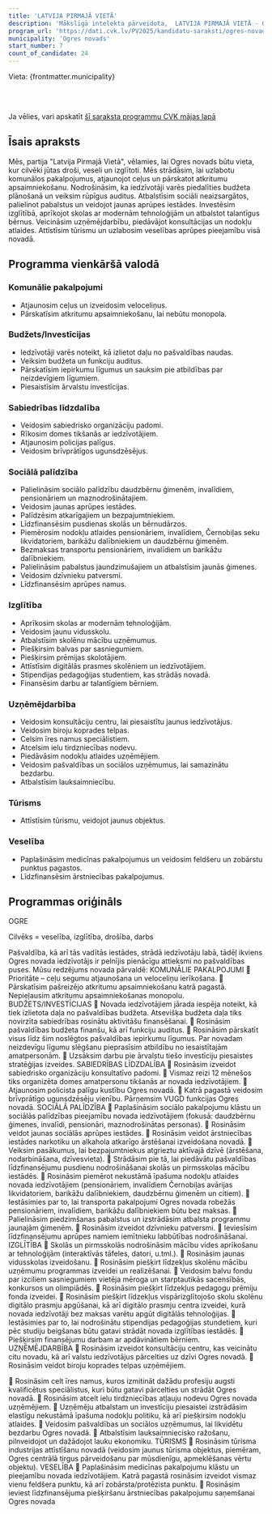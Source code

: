```yaml
---
title: 'LATVIJA PIRMAJĀ VIETĀ'
description: 'Mākslīgā intelekta pārveidota,  LATVIJA PIRMAJĀ VIETĀ - Ogres novads programma vienkāršā valodā'
program_url: 'https://dati.cvk.lv/PV2025/kandidatu-saraksti/ogres-novads/latvija-pirmaja-vieta'
municipality: 'Ogres novads'
start_number: 7
count_of_candidate: 24
---
```



Vieta: {frontmatter.municipality}<br/>

<Badge text="Ceļu atjaunošana" variant="note" size="small" /> <Badge text="Atkritumu apsaimniekošana" variant="note" size="small" /> <Badge text="Sociālā palīdzība" variant="note" size="small" /> <Badge text="Izglītības atbalsts" variant="note" size="small" /> <Badge text="Uzņēmējdarbības atbalsts" variant="note" size="small" />

<br/><br/> 

<Card title='Šis ir mākslīga intelekta ģenerēts apraksts' icon='starlight'>
    Ja vēlies, vari apskatīt <a href={frontmatter.program_url} target='_blank'>šī saraksta programmu CVK mājas lapā</a>
    </Card>

## Īsais apraksts

Mēs, partija "Latvija Pirmajā Vietā", vēlamies, lai Ogres novads būtu vieta, kur cilvēki jūtas droši, veseli un izglītoti. Mēs strādāsim, lai uzlabotu komunālos pakalpojumus, atjaunojot ceļus un pārskatot atkritumu apsaimniekošanu. Nodrošināsim, ka iedzīvotāji varēs piedalīties budžeta plānošanā un veiksim rūpīgus auditus. Atbalstīsim sociāli neaizsargātos, palielinot pabalstus un veidojot jaunas aprūpes iestādes. Investēsim izglītībā, aprīkojot skolas ar modernām tehnoloģijām un atbalstot talantīgus bērnus. Veicināsim uzņēmējdarbību, piedāvājot konsultācijas un nodokļu atlaides. Attīstīsim tūrismu un uzlabosim veselības aprūpes pieejamību visā novadā.

## Programma vienkāršā valodā

### Komunālie pakalpojumi
*   Atjaunosim ceļus un izveidosim veloceliņus.
*   Pārskatīsim atkritumu apsaimniekošanu, lai nebūtu monopola.

### Budžets/Investīcijas
*   Iedzīvotāji varēs noteikt, kā izlietot daļu no pašvaldības naudas.
*   Veiksim budžeta un funkciju auditus.
*   Pārskatīsim iepirkumu līgumus un sauksim pie atbildības par neizdevīgiem līgumiem.
*   Piesaistīsim ārvalstu investīcijas.

### Sabiedrības līdzdalība
*   Veidosim sabiedrisko organizāciju padomi.
*   Rīkosim domes tikšanās ar iedzīvotājiem.
*   Atjaunosim policijas palīgus.
*   Veidosim brīvprātīgos ugunsdzēsējus.

### Sociālā palīdzība
*   Palielināsim sociālo palīdzību daudzbērnu ģimenēm, invalīdiem, pensionāriem un maznodrošinātajiem.
*   Veidosim jaunas aprūpes iestādes.
*   Palīdzēsim atkarīgajiem un bezpajumtniekiem.
*   Līdzfinansēsim pusdienas skolās un bērnudārzos.
*   Piemērosim nodokļu atlaides pensionāriem, invalīdiem, Černobiļas seku likvidatoriem, barikāžu dalībniekiem un daudzbērnu ģimenēm.
*   Bezmaksas transportu pensionāriem, invalīdiem un barikāžu dalībniekiem.
*   Palielināsim pabalstus jaundzimušajiem un atbalstīsim jaunās ģimenes.
*   Veidosim dzīvnieku patversmi.
*   Līdzfinansēsim aprūpes namus.

### Izglītība
*   Aprīkosim skolas ar modernām tehnoloģijām.
*   Veidosim jaunu vidusskolu.
*   Atbalstīsim skolēnu mācību uzņēmumus.
*   Piešķirsim balvas par sasniegumiem.
*   Piešķirsim prēmijas skolotājiem.
*   Attīstīsim digitālās prasmes skolēniem un iedzīvotājiem.
*   Stipendijas pedagoģijas studentiem, kas strādās novadā.
*   Finansēsim darbu ar talantīgiem bērniem.

### Uzņēmējdarbība
*   Veidosim konsultāciju centru, lai piesaistītu jaunus iedzīvotājus.
*   Veidosim biroju koprades telpas.
*   Celsim īres namus speciālistiem.
*   Atcelsim ielu tirdzniecības nodevu.
*   Piedāvāsim nodokļu atlaides uzņēmējiem.
*   Veidosim pašvaldības un sociālos uzņēmumus, lai samazinātu bezdarbu.
*   Atbalstīsim lauksaimniecību.

### Tūrisms
*   Attīstīsim tūrismu, veidojot jaunus objektus.

### Veselība
*   Paplašināsim medicīnas pakalpojumus un veidosim feldšeru un zobārstu punktus pagastos.
*   Līdzfinansēsim ārstniecības pakalpojumus.

## Programmas oriģināls

OGRE

Cilvēks = veselība, izglītība, drošība, darbs

Pašvaldība, kā arī tās vadītās iestādes, strādā iedzīvotāju labā, tādēļ ikviens Ogres novada iedzīvotājs ir pelnījis
pienācīgu attieksmi no pašvaldības puses. Mūsu redzējums novada pārvaldē:
KOMUNĀLIE PAKALPOJUMI
 Prioritāte – ceļu segumu atjaunošana un veloceliņu ierīkošana.
 Pārskatīsim pašreizējo atkritumu apsaimniekošanu katrā pagastā. Nepieļausim atkritumu apsaimniekošanas
monopolu.
BUDŽETS/INVESTĪCIJAS
 Novada iedzīvotājiem jārada iespēja noteikt, kā tiek izlietota daļa no pašvaldības budžeta. Atsevišķa budžeta
daļa tiks novirzīta sabiedrības rosinātu aktivitāšu finansēšanai.
 Rosināsim pašvaldības budžeta finanšu, kā arī funkciju auditus.
 Rosināsim pārskatīt visus līdz šim noslēgtos pašvaldības iepirkumu līgumus. Par novadam neizdevīgu līgumu
slēgšanu pieprasīsim atbildību no iesaistītajām amatpersonām.
 Uzsāksim darbu pie ārvalstu tiešo investīciju piesaistes stratēģijas izveides.
SABIEDRĪBAS LĪDZDALĪBA
 Rosināsim izveidot sabiedrisko organizāciju konsultatīvo padomi.
 Vismaz reizi 12 mēnešos tiks organizēta domes amatpersonu tikšanās ar novada iedzīvotājiem.
 Atjaunosim policista palīgu kustību Ogres novadā.
 Katrā pagastā veidosim brīvprātīgo ugunsdzēsēju vienību. Pārņemsim VUGD funkcijas Ogres novadā.
SOCIĀLĀ PALĪDZĪBA
 Paplašināsim sociālo pakalpojumu klāstu un sociālās palīdzības pieejamību novada iedzīvotājiem (fokusā:
daudzbērnu ģimenes, invalīdi, pensionāri, maznodrošinātas personas).
 Rosināsim veidot jaunas sociālās aprūpes iestādes.
 Rosināsim veidot ārstniecības iestādes narkotiku un alkahola atkarīgo ārstēšanai izveidošana novadā.
 Veiksim pasākumus, lai bezpajumtniekus atgrieztu aktīvajā dzīvē (ārstēšana, nodarbināšana,
dzīvesvieta).
 Strādāsim pie tā, lai piedāvātu pašvaldības līdzfinansējumu pusdienu nodrošināšanai skolās un pirmsskolas
mācību iestādēs.
 Rosināsim piemērot nekustāmā īpašuma nodokļu atlaides novada iedzīvotājiem (pensionāriem, invalīdiem
Černobiļas avārijas likvidatoriem, barikāžu dalībniekiem, daudzbērnu ģimenēm un citiem).
 Iestāsimies par to, lai transporta pakalpojumi Ogres novada robežās pensionāriem, invalīdiem, barikāžu
dalībniekiem būtu bez maksas.
 Palielināsim piedzimšanas pabalstus un izstrādāsim atbalsta programmu jaunajām ģimenēm.
 Rosināsim izveidot dzīvnieku patversmi.
 Ieviesīsim līdzfinansējumu aprūpes namiem iemītnieku labbūtības nodrošināšanai.
IZGLĪTĪBA
 Skolās un pirmsskolās nodrošināsim mācību vides aprīkošanu ar tehnoloģijām (interaktīvās tāfeles, datori,
u.tml.).
 Rosināsim jaunas vidusskolas izveidošanu.
 Rosināsim piešķirt līdzekļus skolēnu mācību uzņēmumu programmas izveidei un realizēšanai.
 Veidosim balvu fondu par izciliem sasniegumiem vietēja mēroga un starptautikās sacensībās, konkursos un
olimpiādēs.
 Rosināsim piešķirt līdzekļus pedagogu prēmiju fonda izveidei.
 Rosināsim piešķirt līdzekļus vispārizglītojošo skolu skolēnu digitālo prasmju apgūšanai, kā arī digitālo
prasmju centra izveidei, kurā novada iedzīvotāji bez maksas varētu apgūt digitālās tehnoloģijas.
 Iestāsimies par to, lai nodrošinātu stipendijas pedagoģijas stundetiem, kuri pēc studiju beigšanas būtu gatavi
strādāt novada izglītības iestādēs.
 Piešķirsim finansējumu darbam ar apdāvinātiem bērniem.
UZŅĒMĒJDARBĪBA
 Rosināsim izveidot konsultāciju centru, kas veicinātu citu novadu, kā arī valstu iedzīvotājus pārcelties uz
dzīvi Ogres novadā.
 Rosināsim veidot biroju koprades telpas uzņēmējiem.

 Rosināsim celt īres namus, kuros izmitināt dažādu profesiju augsti kvalificētus speciālistus, kuri būtu gatavi
pārcelties un strādāt Ogres novadā.
 Rosināsim atcelt ielu tirdzniecības atļauju nodevu Ogres novada uzņēmējiem.
 Uzņēmēju atbalstam un investīciju piesaistei izstrādāsim elastīgu nekustāmā īpašuma nodokļu politiku, kā arī
piešķirsim nodokļu atlaides.
 Veidosim pašvaldības un sociālos uzņēmumus, lai likvidētu bezdarbu Ogres novadā.
 Atbalstīsim lauksaimniecisko ražošanu, pilnveidojot un dažādojot lauku ekonomiku.
TŪRISMS
 Rosināsim tūrisma industrijas attīstīšanu novadā (veidosim jaunus tūrisma objektus, piemēram, Ogres
centrālā tirgus pārveidošanu par mūsdienīgu, apmeklēšanas vērtu objektu).
VESELĪBA
 Paplašināsim medicīnas pakalpojumu klāstu un pieejamību novada iedzīvotājiem. Katrā pagastā rosināsim
izveidot vismaz vienu feldšera punktu, kā arī zobārsta/protēzista punktu.
 Rosināsim ieviest līdzfinansējuma piešķiršanu ārstniecības pakalpojumu saņemšanai Ogres novada
